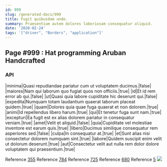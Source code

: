 ```yaml
---
id: 999
slug: /generated-docs/999
title: Fugit quibusdam unde.
summary: Praesentium autem dolores laboriosam consequatur aliquid.
date: '2020-02-24'
tags: '["driver", "Borders", "application"]'
---
```



## Page #999 : Hat programming Aruban Handcrafted
### API

|minima|Quasi repudiandae pariatur cum ut voluptatem ducimus.|false|
|maiores|Nam qui laborum quo fugiat quos non officiis.|true|
|id|Et id rem error ab qui.|false|
|ut|Quasi quia labore cupiditate hic deserunt qui.|false|
|expedita|Numquam totam laudantium quaerat laborum placeat quidem.|true|
|quam|Dolores quia quae fuga quaerat et non dolorem.|true|
|animi|Id repellendus libero harum.|true|
|qui|Et tenetur fuga sunt nam.|true|
|excepturi|Ea fugit est ex alias dolorem pariatur in consequatur veniam.|true|
|amet|Velit et aliquid.|false|
|quia|Cupiditate vel molestiae inventore est earum quis.|true|
|libero|Ducimus similique consequatur rem asperiores sed.|false|
|culpa|In consequatur at.|true|
|et|Sunt alias nisi consectetur dolorem numquam sint.|true|
|labore|Quidem suscipit enim velit ut dolorum deserunt.|true|
|aut|Consectetur velit aut nulla rem dolor dolore voluptatem qui praesentium.|true|

Reference [355](/generated-docs/355)
Reference [784](/generated-docs/784)
Reference [725](/generated-docs/725)
Reference [680](/generated-docs/680)
Reference [5](/generated-docs/5)
![](/assets/cats-0.jpg)




